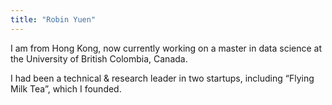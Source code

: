```yaml
---
title: "Robin Yuen"
---
```


I am from Hong Kong, now currently working on a master in data science at the University of British Colombia, Canada. 

I had been a technical & research leader in two startups, including "Flying Milk Tea", which I founded.

